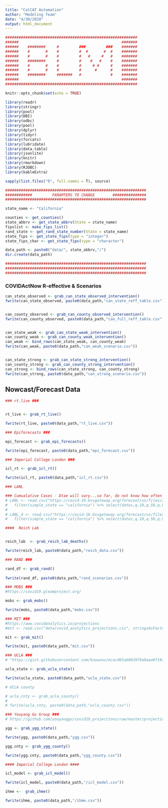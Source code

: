 ```yaml
---
title: "CalCAT Automation"
author: "Modeling Team"
date: "4/30/2020"
output: html_document
---
```


```r

###########################################################
######                                              #######
######    ########     #         ###         ###    #######
######    #       #    #         #  #       #  #    #######
######    #       #    #         #   #     #   #    #######
######    ########     #         #    #   #    #    #######
######    #       #    #         #     # #     #    #######
######    #       #    #         #      #      #    #######
######    ########     #######   #             #    #######
######                                              #######
###########################################################

knitr::opts_chunk$set(echo = TRUE)

library(readr)
library(stringr)
library(pool)
library(DBI)
library(odbc)
library(pool)
library(dplyr)
library(tidyr)
library(forcats)
library(lubridate)
library(data.table)
library(jsonlite)
library(knitr)
library(rmarkdown)
library(RJDBC)
library(kableExtra)

sapply(list.files("R", full.names = T), source)

###############################################################
############         PARAMTERS TO CHANGE        ###############
###############################################################

state_name <- "California"

counties <- get_counties()
state_abbrv <- get_state_abbrv(State = state_name)
fipslist <- make_fips_list()
rand_state <- get_rand_state_number(State = state_name)
state_fips <- get_state_fips(type = "integer")
state_fips_char <- get_state_fips(type = "character")

data_path <- paste0("data/", state_abbrv,"/")
dir.create(data_path)

###############################################################
###############################################################
###############################################################

```
### COVIDActNow R-effective & Scenarios ###

```r

can_state_observed <- grab_can_state_observed_intervention()
fwrite(can_state_observed, paste0(data_path,"can_state_reff_table.csv"))


can_county_observed <- grab_can_county_observed_intervention()
fwrite(can_county_observed, paste0(data_path,"can_full_reff_table.csv"))


can_state_weak <- grab_can_state_weak_intervention()
can_county_weak <- grab_can_county_weak_intervention()
can_weak <- bind_rows(can_state_weak, can_county_weak)
fwrite(can_weak, paste0(data_path,"can_weak_scenario.csv"))


can_state_strong <- grab_can_state_strong_intervention()
can_county_strong <- grab_can_county_strong_intervention()
can_strong <- bind_rows(can_state_strong, can_county_strong)
fwrite(can_strong, paste0(data_path,"can_strong_scenario.csv"))


```

## Nowcast/Forecast Data ####

```r
### rt.live ###


rt_live <- grab_rt_live()

fwrite(rt_live, paste0(data_path,"rt_live.csv"))

```


```r
### Epiforecasts ###

epi_forecast <- grab_epi_forecasts()

fwrite(epi_forecast, paste0(data_path,"epi_forecast.csv"))

```

```r
### Imperial College London ###

icl_rt <- grab_icl_rt()

fwrite(icl_rt, paste0(data_path,"icl_rt.csv"))

```

```r
### LANL 

### Cumualative Cases - Dtae will vary...so far, do not know how often these are updated.
# LANL <- read.csv("https://covid-19.bsvgateway.org/forecast/us/files/2020-05-03/confirmed/2020-05-03_confirmed_quantiles_us_website.csv") %>%
#   filter(simple_state == "california") %>% select(dates,q.10,q.50,q.90, truth_confirmed)
# 
# LANL_d <- read.csv("https://covid-19.bsvgateway.org/forecast/us/files/2020-05-03/deaths/2020-05-03_deaths_quantiles_us_website.csv") %>%
#   filter(simple_state == "california") %>% select(dates,q.10,q.50,q.90, truth_confirmed)

```


```r
####  Reich Lab 


reich_lab  <- grab_reich_lab_deaths()

fwrite(reich_lab, paste0(data_path,"reich_data.csv"))

```

```r
### RAND ### 

rand_df <- grab_rand()
  
fwrite(rand_df, paste0(data_path,"rand_scenarios.csv"))

```


```r
### MOBS ### 
#https://covid19.gleamproject.org/

mobs <- grab_mobs()

fwrite(mobs, paste0(data_path,"mobs.csv"))

```


```r
### MIT ###
#https://www.covidanalytics.io/projections
#mit <- read.csv("data/covid_analytics_projections.csv", stringsAsFactors = FALSE) %>% filter(Province == "California")

mit <- grab_mit()

fwrite(mit, paste0(data_path,"mit.csv"))

```


```r
### UCLA ###
# "https://gist.githubusercontent.com/knowzou/ecacd65ab863979a9aea0f19a75252c3/raw/us_rt.json"

ucla_state <- grab_ucla_state()

fwrite(ucla_state, paste0(data_path,"ucla_state.csv"))

```


```r

# UCLA county 

# ucla_cnty <- grab_ucla_county()
# 
# fwrite(ucla_cnty, paste0(data_path,"ucla_county.csv"))


```


```r
### Youyang Gu Group ### 
# https://github.com/youyanggu/covid19_projections/raw/master/projections/combined/latest_us.csv

ygg <- grab_ygg_state()

fwrite(ygg, paste0(data_path,"ygg.csv"))

```


```r

ygg.cnty <- grab_ygg_county()

fwrite(ygg.cnty, paste0(data_path,"ygg_county.csv"))


```


```r
#### Imperial College London ####

icl_model <- grab_icl_model()

fwrite(icl_model, paste0(data_path,"/icl_model.csv"))


```


```r
ihme <-  grab_ihme()

fwrite(ihme, paste0(data_path,"/ihme.csv"))

```

